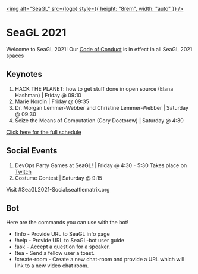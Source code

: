 
<a href="https://seagl.org/" rel="noopener noreferrer" target="_blank"><img alt="SeaGL" src={logo} style={{ height: "8rem", width: "auto" }} /></a>

# SeaGL 2021

Welcome to SeaGL 2021!
Our [Code of Conduct](https://seagl.org/code_of_conduct) is in effect in all SeaGL 2021 spaces

## Keynotes
1. HACK THE PLANET: how to get stuff done in open source (Elana Hashman) | Friday @ 09:10
2. Marie Nordin | Friday @ 09:35
3. Dr. Morgan Lemmer-Webber and Christine Lemmer-Webber | Saturday @ 09:30
4. Seize the Means of Computation (Cory Doctorow) | Saturday @ 4:30

[Click here for the full schedule](https://osem.seagl.org/conferences/seagl2021/schedule/events)

## Social Events
1. DevOps Party Games at SeaGL! | Friday @ 4:30 - 5:30
  Takes place on [Twitch](https://www.twitch.tv/devopspartygames)
2. Costume Contest | Saturday @ 9:15

Visit #SeaGL2021-Social:seattlematrix.org

## Bot
Here are the commands you can use with the bot!

* !info - Provide URL to SeaGL info page
* !help - Provide URL to SeaGL-bot user guide
* !ask <question> - Accept a question for a speaker.
* !tea <user-id> - Send a fellow user a toast.
* !create-room <room-name> - Create a new chat-room and provide a URL
   which will link to a new video chat room.
